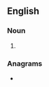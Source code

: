 {{also|wonders}}
==English==

===Noun===
{{head|en|noun form}}

# {{plural of|Wonder|lang=en}}

===Anagrams===
* {{anagrams|en|a=denorsw|Nedrows|Rowdens|Wordens|downers|red snow|wondres}}